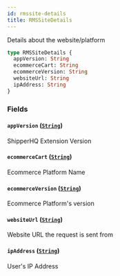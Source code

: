 ```yaml
---
id: rmssite-details
title: RMSSiteDetails
---
```


Details about the website/platform

```graphql
type RMSSiteDetails {
  appVersion: String
  ecommerceCart: String
  ecommerceVersion: String
  websiteUrl: String
  ipAddress: String
}
```

### Fields

#### `appVersion` ([`String`](../rate-manager-service/scalars/string))

ShipperHQ Extension Version

#### `ecommerceCart` ([`String`](../rate-manager-service/scalars/string))

Ecommerce Platform Name

#### `ecommerceVersion` ([`String`](../rate-manager-service/scalars/string))

Ecommerce Platform's version

#### `websiteUrl` ([`String`](../rate-manager-service/scalars/string))

Website URL the request is sent from

#### `ipAddress` ([`String`](../rate-manager-service/scalars/string))

User's IP Address
